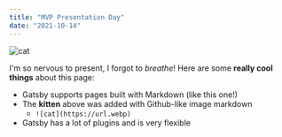```yaml
---
title: "MVP Presentation Day"
date: "2021-10-14"
---
```


![cat](https://s36537.pcdn.co/wp-content/uploads/2018/03/A-scared-cat-or-kitten-hiding-under-a-table-or-chair.jpg.webp)

I'm so nervous to present, I forgot to *breathe*!
Here are some **really cool things** about this page:
* Gatsby supports pages built with Markdown (like this one!)
* The **kitten** above was added with Github-like image markdown
  * `![cat](https://url.webp)`
* Gatsby has a lot of plugins and is very flexible